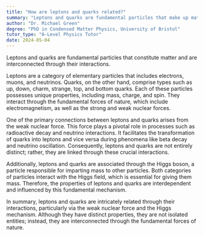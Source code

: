 ```yaml
---
title: "How are leptons and quarks related?"
summary: "Leptons and quarks are fundamental particles that make up matter and are related through their interactions."
author: "Dr. Michael Green"
degree: "PhD in Condensed Matter Physics, University of Bristol"
tutor_type: "A-Level Physics Tutor"
date: 2024-05-04
---
```


Leptons and quarks are fundamental particles that constitute matter and are interconnected through their interactions.

Leptons are a category of elementary particles that includes electrons, muons, and neutrinos. Quarks, on the other hand, comprise types such as up, down, charm, strange, top, and bottom quarks. Each of these particles possesses unique properties, including mass, charge, and spin. They interact through the fundamental forces of nature, which include electromagnetism, as well as the strong and weak nuclear forces.

One of the primary connections between leptons and quarks arises from the weak nuclear force. This force plays a pivotal role in processes such as radioactive decay and neutrino interactions. It facilitates the transformation of quarks into leptons and vice versa during phenomena like beta decay and neutrino oscillation. Consequently, leptons and quarks are not entirely distinct; rather, they are linked through these crucial interactions.

Additionally, leptons and quarks are associated through the Higgs boson, a particle responsible for imparting mass to other particles. Both categories of particles interact with the Higgs field, which is essential for giving them mass. Therefore, the properties of leptons and quarks are interdependent and influenced by this fundamental mechanism.

In summary, leptons and quarks are intricately related through their interactions, particularly via the weak nuclear force and the Higgs mechanism. Although they have distinct properties, they are not isolated entities; instead, they are interconnected through the fundamental forces of nature.
    